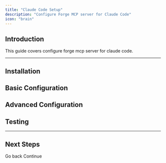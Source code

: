 ```yaml
---
title: "Claude Code Setup"
description: "Configure Forge MCP server for Claude Code"
icon: "brain"
---
```


## Introduction

This guide covers configure forge mcp server for claude code.

---

## Installation







## Basic Configuration







## Advanced Configuration







## Testing







---

## Next Steps

<CardGroup cols={2}>
  <Card title="Previous Topic" icon="arrow-left" href="#">
    Go back
  </Card>
  <Card title="Next Topic" icon="arrow-right" href="#">
    Continue
  </Card>
</CardGroup>
